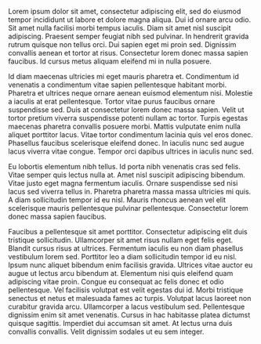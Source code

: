 Lorem ipsum dolor sit amet, consectetur adipiscing elit, sed do eiusmod tempor incididunt ut labore et dolore magna aliqua. Dui id ornare arcu odio. Sit amet nulla facilisi morbi tempus iaculis. Diam sit amet nisl suscipit adipiscing. Praesent semper feugiat nibh sed pulvinar. In hendrerit gravida rutrum quisque non tellus orci. Dui sapien eget mi proin sed. Dignissim convallis aenean et tortor at risus. Consectetur lorem donec massa sapien faucibus. Id cursus metus aliquam eleifend mi in nulla posuere.

Id diam maecenas ultricies mi eget mauris pharetra et. Condimentum id venenatis a condimentum vitae sapien pellentesque habitant morbi. Pharetra et ultrices neque ornare aenean euismod elementum nisi. Molestie a iaculis at erat pellentesque. Tortor vitae purus faucibus ornare suspendisse sed. Duis at consectetur lorem donec massa sapien. Velit ut tortor pretium viverra suspendisse potenti nullam ac tortor. Turpis egestas maecenas pharetra convallis posuere morbi. Mattis vulputate enim nulla aliquet porttitor lacus. Vitae tortor condimentum lacinia quis vel eros donec. Phasellus faucibus scelerisque eleifend donec. In iaculis nunc sed augue lacus viverra vitae congue. Tempor orci dapibus ultrices in iaculis nunc sed.

Eu lobortis elementum nibh tellus. Id porta nibh venenatis cras sed felis. Vitae semper quis lectus nulla at. Amet nisl suscipit adipiscing bibendum. Vitae justo eget magna fermentum iaculis. Ornare suspendisse sed nisi lacus sed viverra tellus in. Pharetra pharetra massa massa ultricies mi quis. A diam sollicitudin tempor id eu nisl. Mauris rhoncus aenean vel elit scelerisque mauris pellentesque pulvinar pellentesque. Consectetur lorem donec massa sapien faucibus.

Faucibus a pellentesque sit amet porttitor. Consectetur adipiscing elit duis tristique sollicitudin. Ullamcorper sit amet risus nullam eget felis eget. Blandit cursus risus at ultrices. Fermentum iaculis eu non diam phasellus vestibulum lorem sed. Porttitor leo a diam sollicitudin tempor id eu nisl. Ipsum nunc aliquet bibendum enim facilisis gravida. Ultrices vitae auctor eu augue ut lectus arcu bibendum at. Elementum nisi quis eleifend quam adipiscing vitae proin. Congue eu consequat ac felis donec et odio pellentesque. Vel facilisis volutpat est velit egestas dui id. Morbi tristique senectus et netus et malesuada fames ac turpis. Volutpat lacus laoreet non curabitur gravida arcu. Ullamcorper a lacus vestibulum sed. Pellentesque dignissim enim sit amet venenatis. Cursus in hac habitasse platea dictumst quisque sagittis. Imperdiet dui accumsan sit amet. At lectus urna duis convallis convallis. Velit dignissim sodales ut eu sem integer.

{{Subpage title}}